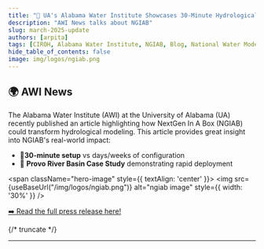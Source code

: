```yaml
---
title: "🌟 UA's Alabama Water Institute Showcases 30-Minute Hydrological Modeling Revolution🌟"
description: "AWI News talks about NGIAB"
slug: march-2025-update
authors: [arpita]
tags: [CIROH, Alabama Water Institute, NGIAB, Blog, National Water Model]
hide_table_of_contents: false
image: img/logos/ngiab.png
---
```



## 🌍 AWI News

The Alabama Water Institute (AWI) at the University of Alabama (UA) recently published an article highlighting how NextGen In A Box (NGIAB) could transform hydrological modeling. This article provides great insight into NGIAB's real-world impact:

- 🚀**30-minute setup** vs days/weeks of configuration
- 📖 **Provo River Basin Case Study** demonstrating rapid deployment

<span className="hero-image" style={{ textAlign: 'center' }}>
        <img src={useBaseUrl("/img/logos/ngiab.png")} alt="ngiab image" style={{ width: '30%' }} />
</span>

[➡️ Read the full press release here!](https://awi.ua.edu/news/nextgen-in-a-box-ngiab-revolutionizing-hydrological-modeling-with-a-30-minute-setup/)

{/* truncate */}

---


